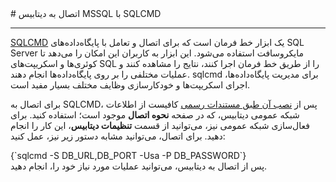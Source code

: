 
<Layout>
# اتصال به دیتابیس MSSQL با SQLCMD
<hr className="mb-2" />

<a href="https://learn.microsoft.com/en-us/sql/tools/sqlcmd/sqlcmd-utility?view=sql-server-ver16" className="blue-link">SQLCMD</a> یک ابزار خط فرمان است که برای اتصال و تعامل با پایگاه‌داده‌های SQL Server مایکروسافت استفاده می‌شود. این ابزار به کاربران این امکان را می‌دهد تا کوئری‌ها و اسکریپت‌های SQL را از طریق خط فرمان اجرا کنند، نتایج را مشاهده کنند و عملیات مختلفی را بر روی پایگاه‌داده‌ها انجام دهند. sqlcmd برای مدیریت پایگاه‌داده‌ها، اجرای اسکریپت‌ها و خودکارسازی وظایف مختلف بسیار مفید است.







<div className="h-2" />

برای اتصال به SQLCMD، پس از <a href="https://learn.microsoft.com/en-us/sql/linux/sql-server-linux-setup-tools?view=sql-server-ver16&tabs=redhat-install" className="blue-link">نصب آن طبق مستندات رسمی</a> کافیست از اطلاعات شبکه عمومی دیتابیس، که در صفحه <b>نحوه اتصال</b> موجود است؛ استفاده کنید.
برای فعال‌سازی شبکه عمومی نیز، می‌توانید از قسمت <b>تنظیمات دیتابیس</b>، این کار را انجام دهید. 
برای اتصال، می‌توانید مشابه دستور زیر نیز، عمل کنید:

<div className="h-4" />
    <div dir='ltr'>
    <Highlight className="bash">
        {`sqlcmd -S DB_URL,DB_PORT -Usa -P DB_PASSWORD`}
    </Highlight>
    </div>

<Asciinema id="mssql-connect" />
پس از اتصال به دیتابیس، می‌توانید عملیات مورد نیاز خود را، انجام دهید.

</Layout>